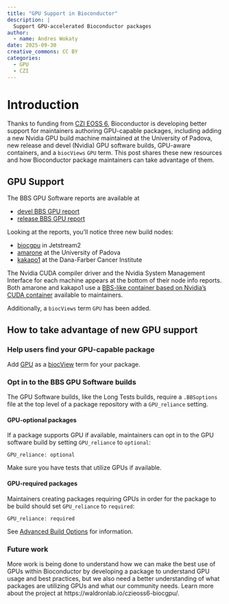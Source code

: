 ```yaml
---
title: "GPU Support in Bioconductor"
description: |
  Support GPU-accelerated Bioconductor packages
author:
  - name: Andres Wokaty
date: 2025-09-30
creative_commons: CC BY
categories:
  - GPU
  - CZI
---
```


# Introduction

Thanks to funding from [CZI EOSS 6](https://blog.bioconductor.org/posts/2024-07-12-czi-eoss6-grants/),
Bioconductor is developing better support for maintainers authoring GPU-capable
packages, including adding a new Nvidia GPU build machine maintained at the
University of Padova, new release and devel (Nvidia) GPU software builds,
GPU-aware containers, and a `biocViews` `GPU` term. This post shares these new
resources and how Bioconductor package maintainers can take advantage of them.

## GPU Support

The BBS GPU Software reports are available at

* [devel BBS GPU report](https://bioconductor.org/checkResults/devel/bioc-gpu-LATEST/)
* [release BBS GPU report](https://bioconductor.org/checkResults/release/bioc-gpu-LATEST/)

Looking at the reports, you'll notice three new build nodes:

* [biocgpu](https://bioconductor.org/checkResults/3.22/bioc-gpu-LATEST/biocgpu-NodeInfo.html)
  in Jetstream2
* [amarone](https://bioconductor.org/checkResults/3.22/bioc-gpu-LATEST/amarone-NodeInfo.html)
  at the University of Padova
* [kakapo1](https://bioconductor.org/checkResults/3.21/bioc-gpu-LATEST/kakpo1-NodeInfo.html)
  at the Dana-Farber Cancer Institute

The Nvidia CUDA compiler driver and the Nvidia System Management Interface for
each machine appears at the bottom of their node info reports. Both amarone
and kakapo1 use a [BBS-like container based on Nvidia's CUDA container](https://github.com/Bioconductor/bioconductor_salt) available
to maintainers.

Additionally, a `biocViews` term `GPU` has been added.

## How to take advantage of new GPU support

### Help users find your GPU-capable package

Add [GPU](https://bioconductor.org/packages/devel/BiocViews.html#___GPU) as a 
[biocView](https://bioconductor.org/packages/biocView) term for your package.

### Opt in to the BBS GPU Software builds

The GPU Software builds, like the Long Tests builds, require a `.BBSoptions`
file at the top level of a package repository with a `GPU_reliance` setting.

#### GPU-optional packages

If a package supports GPU if available, maintainers can opt in to the GPU
software build by setting `GPU_reliance` to `optional`:

```
GPU_reliance: optional
```

Make sure you have tests that utilize GPUs if available.

#### GPU-required packages

Maintainers creating packages requiring GPUs in order for the
package to be build should set `GPU_reliance` to `required`:

```
GPU_reliance: required
```

See [Advanced Build Options](https://contributions.bioconductor.org/advanced-build-options.html#gpu-builds)
for information.

### Future work

More work is being done to understand how we can make the best use of GPUs
within Bioconductor by developing a package to understand GPU usage and
best practices, but we also need a better understanding of what packages are
utilizing GPUs and what our community needs. Learn more about the project at
https://waldronlab.io/czieoss6-biocgpu/.